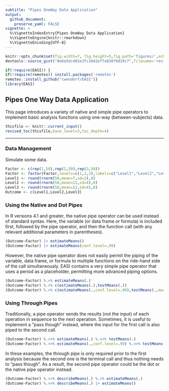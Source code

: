 ```yaml
---
subtitle: "Pipes OneWay Data Application"
output:
  github_document:
    preserve_yaml: FALSE
vignette: >
  %\VignetteIndexEntry{Pipes OneWay Data Application}
  %\VignetteEngine{knitr::rmarkdown}
  %\VignetteEncoding{UTF-8}
---
```


```r
knitr::opts_chunk$set(fig.width=7, fig.height=5,fig.path='figures/',echo=TRUE,warning=FALSE,message=FALSE)
devtools::source_gist("8e6e5dc401e3fc1042ef7a030f9d19c7",filename='revised_toc.R')
```

```r
if(!require(EASI)) {
if(!require(remotes)) install.packages('remotes')
remotes::install_github("cwendorf/EASI")}
library(EASI)
```

## Pipes One Way Data Application

This page introduces a variety of native and simple pipe operators to implement basic analysis functions using one-way (between-subjects) data.

```r
thisfile <- knitr::current_input()
revised_toc(thisfile,base_level=3,toc_depth=4)
```

---

### Data Management

Simulate some data.
```r
Factor <- c(rep(1,50),rep(2,50),rep(3,50))
Factor <- factor(Factor,levels=c(1,2,3),labels=c("Level1","Level2","Level3"))
Level1 <- round(rnorm(50,mean=7,sd=2),0)
Level2 <- round(rnorm(50,mean=11,sd=4),0)
Level3 <- round(rnorm(50,mean=12,sd=4),0)
Outcome <- c(Level1,Level2,Level3)
```

### Using the Native and Dot Pipes

In R versions 4.1 and greater, the native pipe operator can be used instead of standard syntax. Here, the variable (or data frame or formula) is included first, followed by the pipe operator, and then the function call (with any relevant additional parameters in parentheses). 
```r
(Outcome~Factor) |> estimateMeans()
(Outcome~Factor) |> estimateMeans(conf.level=.99)
```

However, the native pipe operator does not easily permit the piping of the variable, data frame, or formula to multiple functions on the ride-hand side of the call simultaneously. EASI contains a very simple pipe operator that uses a period as a placeholder, permitting more advanced piping options.
```r
(Outcome~Factor) %.>% estimateMeans(.)
(Outcome~Factor) %.>% c(estimateMeans(.),testMeans(.))
(Outcome~Factor) %.>% c(estimateMeans(.,conf.level=.99),testMeans(.,mu=5))
```

### Using Through Pipes

Traditionally, a pipe operator sends the results (not the input) of each operation in sequence to the next operation. Sometimes, it is useful to implement a "pass though" instead, where the input for the first call is also piped to the second call.
```r
(Outcome~Factor) %.>>% estimateMeans(.) %.>>% testMeans(.)
(Outcome~Factor) %.>>% estimateMeans(.,conf.level=.99) %.>>% testMeans(.,mu=5)
```

In these examples, the through pipe is only required prior to the first analysis because the second one is the terminal call and thus nothing needs to "pass though". As a result, the second pipe operator could be the dot or the native pipe operator instead.
```r
(Outcome~Factor) %.>>% describeMeans(.) %.>% estimateMeans(.)
(Outcome~Factor) %.>>% describeMeans(.) |> estimateMeans()
```
